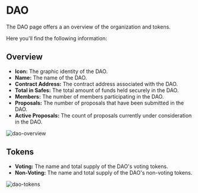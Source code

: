 # DAO

The DAO page offers a an overview of the organization and tokens.

Here you'll find the following information:

## Overview

- **Icon:** The graphic identity of the DAO.
- **Name:** The name of the DAO.
- **Contract Address:** The contract address associated with the DAO.
- **Total in Safes:** The total amount of funds held securely in the DAO.
- **Members:** The number of members participating in the DAO.
- **Proposals:** The number of proposals that have been submitted in the DAO.
- **Active Proposals:** The count of proposals currently under consideration in the DAO.

![dao-overview](https://github.com/0xBootleggers/user-guide/assets/522182/30179760-457e-4cfd-abaf-9d882990baac)

## Tokens

- **Voting:** The name and total supply of the DAO's voting tokens.
- **Non-Voting:** The name and total supply of the DAO's non-voting tokens.

![dao-tokens](https://github.com/0xBootleggers/user-guide/assets/522182/c8705804-8d6e-4d20-8f65-d9711441a6bb)
